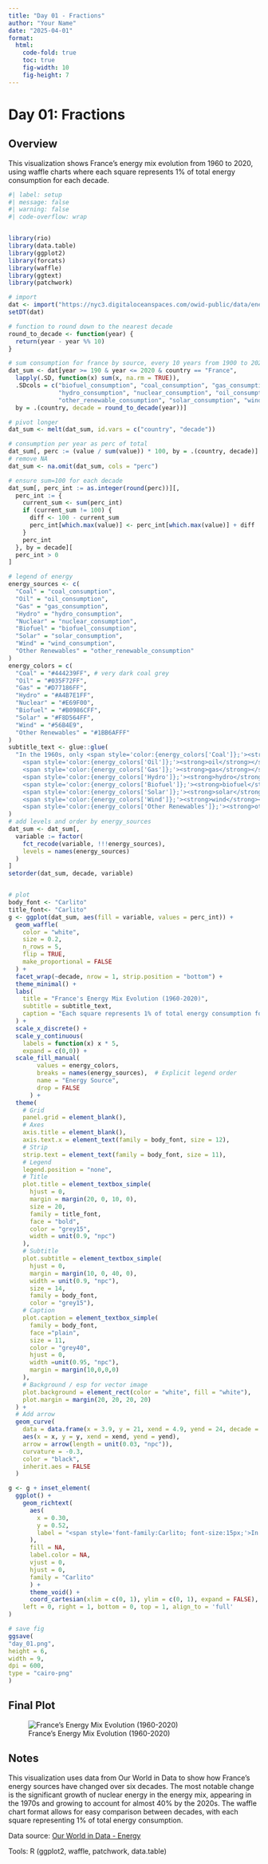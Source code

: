 ```yaml
---
title: "Day 01 - Fractions"
author: "Your Name"
date: "2025-04-01"
format:
  html:
    code-fold: true
    toc: true
    fig-width: 10
    fig-height: 7
---
```


# Day 01: Fractions

## Overview

This visualization shows France's energy mix evolution from 1960 to 2020, using waffle charts where each square represents 1% of total energy consumption for each decade.

```r
#| label: setup
#| message: false
#| warning: false
#| code-overflow: wrap


library(rio)
library(data.table)
library(ggplot2)
library(forcats)
library(waffle)
library(ggtext)
library(patchwork)

# import 
dat <- import("https://nyc3.digitaloceanspaces.com/owid-public/data/energy/owid-energy-data.csv")
setDT(dat)

# function to round down to the nearest decade
round_to_decade <- function(year) {
  return(year - year %% 10)
}

# sum consumption for france by source, every 10 years from 1900 to 2020
dat_sum <- dat[year >= 190 & year <= 2020 & country == "France", 
  lapply(.SD, function(x) sum(x, na.rm = TRUE)), 
  .SDcols = c("biofuel_consumption", "coal_consumption", "gas_consumption", 
              "hydro_consumption", "nuclear_consumption", "oil_consumption", 
              "other_renewable_consumption", "solar_consumption", "wind_consumption"),
  by = .(country, decade = round_to_decade(year))]

# pivot longer
dat_sum <- melt(dat_sum, id.vars = c("country", "decade"))

# consumption per year as perc of total
dat_sum[, perc := (value / sum(value)) * 100, by = .(country, decade)]
# remove NA
dat_sum <- na.omit(dat_sum, cols = "perc")

# ensure sum=100 for each decade
dat_sum[, perc_int := as.integer(round(perc))][,
  perc_int := {
    current_sum <- sum(perc_int)
    if (current_sum != 100) {
      diff <- 100 - current_sum
      perc_int[which.max(value)] <- perc_int[which.max(value)] + diff
    }
    perc_int
  }, by = decade][
  perc_int > 0
]

# legend of energy
energy_sources <- c(
  "Coal" = "coal_consumption",
  "Oil" = "oil_consumption",
  "Gas" = "gas_consumption",
  "Hydro" = "hydro_consumption",
  "Nuclear" = "nuclear_consumption",
  "Biofuel" = "biofuel_consumption",
  "Solar" = "solar_consumption",
  "Wind" = "wind_consumption",
  "Other Renewables" = "other_renewable_consumption"
)
energy_colors = c(
  "Coal" = "#444239FF", # very dark coal grey
  "Oil" = "#035F72FF",
  "Gas" = "#D77186FF",
  "Hydro" = "#A4B7E1FF",
  "Nuclear" = "#E69F00",
  "Biofuel" = "#B0986CFF",
  "Solar" = "#F8D564FF",
  "Wind" = "#56B4E9",
  "Other Renewables" = "#1BB6AFFF"
)
subtitle_text <- glue::glue(
  "In the 1960s, only <span style='color:{energy_colors['Coal']};'><strong>coal</strong></span>, 
    <span style='color:{energy_colors['Oil']};'><strong>oil</strong></span>, 
    <span style='color:{energy_colors['Gas']};'><strong>gas</strong></span>, and 
    <span style='color:{energy_colors['Hydro']};'><strong>hydro</strong></span> were part of the French energetic mix. By the 2020s, <span style='color:{energy_colors['Nuclear']};'><strong>nuclear</strong></span> energy grew to account for almost 40%, and other sources appeared such as 
    <span style='color:{energy_colors['Biofuel']};'><strong>biofuel</strong></span>, 
    <span style='color:{energy_colors['Solar']};'><strong>solar</strong></span>, 
    <span style='color:{energy_colors['Wind']};'><strong>wind</strong></span>, and 
    <span style='color:{energy_colors['Other Renewables']};'><strong>other renewable energy</strong></span>. While proportions help illustrate the balance between different energy sources, they can be misleading, as they hide the significant overall increase in the consumption of all energy sources."
)
# add levels and order by energy_sources
dat_sum <- dat_sum[,
  variable := factor(
    fct_recode(variable, !!!energy_sources),
    levels = names(energy_sources)
  )
]
setorder(dat_sum, decade, variable)


# plot
body_font <- "Carlito"
title_font<- "Carlito"
g <- ggplot(dat_sum, aes(fill = variable, values = perc_int)) +
  geom_waffle(
    color = "white", 
    size = 0.2, 
    n_rows = 5, 
    flip = TRUE,
    make_proportional = FALSE
  ) +
  facet_wrap(~decade, nrow = 1, strip.position = "bottom") +
  theme_minimal() + 
  labs(
    title = "France's Energy Mix Evolution (1960-2020)",
    subtitle = subtitle_text,
    caption = "Each square represents 1% of total energy consumption for each decade from 1960 to 2020. These are proportions of total terawatt hours (TWh) consumed.<br>Data: Our World in Data | Heavily inspired by Muhammad Azhar's waffle plot on R Graph Gallery | Plot: @gnoblet"
  ) +
  scale_x_discrete() + 
  scale_y_continuous(
    labels = function(x) x * 5,
    expand = c(0,0)) + 
  scale_fill_manual(
        values = energy_colors,
        breaks = names(energy_sources),  # Explicit legend order
        name = "Energy Source",
        drop = FALSE
      ) +
  theme(
    # Grid
    panel.grid = element_blank(),
    # Axes
    axis.title = element_blank(),
    axis.text.x = element_text(family = body_font, size = 12),
    # Strip
    strip.text = element_text(family = body_font, size = 11),
    # Legend
    legend.position = "none",
    # Title
    plot.title = element_textbox_simple(
      hjust = 0,
      margin = margin(20, 0, 10, 0),
      size = 20,
      family = title_font,
      face = "bold",
      color = "grey15",
      width = unit(0.9, "npc")
    ),
    # Subtitle
    plot.subtitle = element_textbox_simple(
      hjust = 0,
      margin = margin(10, 0, 40, 0),
      width = unit(0.9, "npc"),
      size = 14,
      family = body_font,
      color = "grey15"),
    # Caption
    plot.caption = element_textbox_simple(
      family = body_font,
      face ="plain",
      size = 11, 
      color = "grey40",
      hjust = 0,
      width =unit(0.95, "npc"),
      margin = margin(10,0,0,0)
    ),
    # Background / esp for vector image
    plot.background = element_rect(color = "white", fill = "white"),
    plot.margin = margin(20, 20, 20, 20)
  ) +
  # Add arrow
  geom_curve(
    data = data.frame(x = 3.9, y = 21, xend = 4.9, yend = 24, decade = "1970"),
    aes(x = x, y = y, xend = xend, yend = yend),
    arrow = arrow(length = unit(0.03, "npc")),
    curvature = -0.3,
    color = "black",
    inherit.aes = FALSE
  )

g <- g + inset_element(
  ggplot() +
    geom_richtext(
      aes(
        x = 0.30,
        y = 0.52,
        label = "<span style='font-family:Carlito; font-size:15px;'>In 1973, nuclear power was 8% of<br>the production of French electricity.</span>"
      ),
      fill = NA,
      label.color = NA,
      vjust = 0,
      hjust = 0,
      family = "Carlito"
      ) +
      theme_void() +
      coord_cartesian(xlim = c(0, 1), ylim = c(0, 1), expand = FALSE),
    left = 0, right = 1, bottom = 0, top = 1, align_to = 'full'
)

# save fig
ggsave(
"day_01.png",
height = 6,
width = 9,
dpi = 600,
type = "cairo-png"
)

```

## Final Plot

![France's Energy Mix Evolution (1960-2020)](day_01.png)

## Notes

This visualization uses data from Our World in Data to show how France's energy sources have changed over six decades. The most notable change is the significant growth of nuclear energy in the energy mix, appearing in the 1970s and growing to account for almost 40% by the 2020s. The waffle chart format allows for easy comparison between decades, with each square representing 1% of total energy consumption.

Data source: [Our World in Data - Energy](https://nyc3.digitaloceanspaces.com/owid-public/data/energy/owid-energy-data.csv)

Tools: R (ggplot2, waffle, patchwork, data.table)

